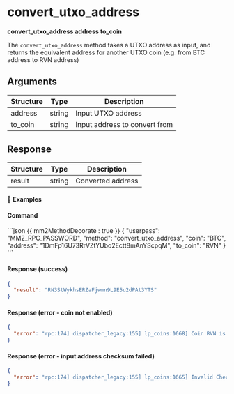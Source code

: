 
# convert_utxo_address

**convert_utxo_address address to_coin**

The `convert_utxo_address` method takes a UTXO address as input, and returns the equivalent address for another UTXO coin (e.g. from BTC address to RVN address)

## Arguments

| Structure | Type   | Description                   |
| --------- | ------ | ----------------------------- |
| address   | string | Input UTXO address            |
| to_coin   | string | Input address to convert from |

## Response

| Structure | Type   | Description       |
| --------- | ------ | ----------------- |
| result    | string | Converted address |

#### 📌 Examples

#### Command

<CodeGroup title="" tag="POST" label="convert_utxo_address">
```json {{ mm2MethodDecorate : true }}
{
  "userpass": "MM2_RPC_PASSWORD",
  "method": "convert_utxo_address",
  "coin": "BTC",
  "address": "1DmFp16U73RrVZtYUbo2Ectt8mAnYScpqM",
  "to_coin": "RVN"
}
```
</CodeGroup>


<CollapsibleSection expandedText='Hide Response' collapsedText='Show Response'>

#### Response (success)

```json
{
  "result": "RN3StWykhsERZaFjwmn9L9E5u2dPAt3YTS"
}
```

</CollapsibleSection>

<CollapsibleSection expandedText='Hide Response' collapsedText='Show Response'>

#### Response (error - coin not enabled)

```json
{
  "error": "rpc:174] dispatcher_legacy:155] lp_coins:1668] Coin RVN is not activated"
}
```

</CollapsibleSection>

<CollapsibleSection expandedText='Hide Response' collapsedText='Show Response'>

#### Response (error - input address checksum failed)

```json
{
  "error": "rpc:174] dispatcher_legacy:155] lp_coins:1665] Invalid Checksum"
}
```

</CollapsibleSection>
